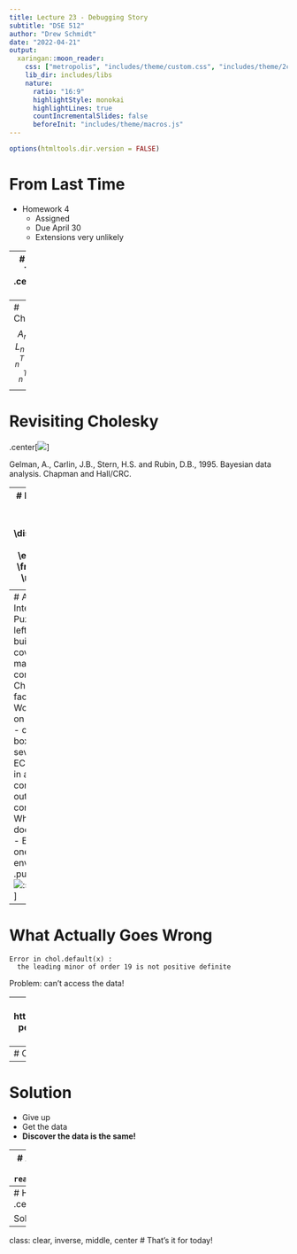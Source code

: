 ```yaml
---
title: Lecture 23 - Debugging Story 
subtitle: "DSE 512"
author: "Drew Schmidt"
date: "2022-04-21"
output:
  xaringan::moon_reader:
    css: ["metropolis", "includes/theme/custom.css", "includes/theme/2col.css"]
    lib_dir: includes/libs
    nature:
      ratio: "16:9"
      highlightStyle: monokai
      highlightLines: true
      countIncrementalSlides: false
      beforeInit: "includes/theme/macros.js"
---
```


```r
options(htmltools.dir.version = FALSE)
```


# From Last Time
* Homework 4
  - Assigned
  - Due April 30
  - Extensions very unlikely


---
# Story Time
.center[![](pics/23/storytime.jpg)]

---
# Cholesky
$$A_{n\times n} = L_{n\times n}L_{n\times n}^T = U_{n\times n}^TU_{n\times n}$$

---
# Revisiting Cholesky
.center[![](pics/10/mvn.png)]

Gelman, A., Carlin, J.B., Stern, H.S. and Rubin, D.B., 1995. Bayesian data analysis. Chapman and Hall/CRC.

---
# Building a Matrix
$$ \displaystyle a_{ij} = \exp\left( -\frac{i+j}{ij} \right) $$

---
# An Interesting Puzzle
.pull-left[
* Goal
  - build the covariance matrix
  - compute its Cholesky factor
* Works fine
  - on my laptop
  - on my EC2 box
  - on several other EC2 boxes
  - in a container
  - outside the container
* Where it doesn't work
  - Exactly one runtime environment
]
.pull-right[![:scale 55%](pics/09/big_think.png)]

---
# What Actually Goes Wrong
```
Error in chol.default(x) : 
  the leading minor of order 19 is not positive definite
```

Problem: can't access the data!

---
# An Idea
From https://nhigham.com/2021/02/16/diagonally-perturbing-a-symmetric-matrix-to-make-it-positive-definite/

```r
jitter = abs(min(eigen(cov_mat, only.values=TRUE)$values))
diag(cov_mat) = diag(cov_mat) + jitter
```

Problem:
* My machine: `jitter = 5.23178e-14`
* The problem machine: `jitter = 47.50922`

---
# Comparing Draws
.pull-left[
## My Machine
```
Min.   :-2.48445  
1st Qu.:-1.02584  
Median :-0.66874  
Mean   :-0.49502  
3rd Qu.:-0.03763  
Max.   : 1.34634  
```
]
.pull-right[
## Problem Machine
```
Min.   :-23.5999
1st Qu.: -5.1117
Median : -0.5249
Mean   : -0.5053
3rd Qu.: 3.9693
Max.   : 21.8226
```
]

---
# Solution
* Give up
* Get the data
* **Discover the data is the same!**

---
# Another Idea
Check the CPU
```r
readLines("/proc/cpuinfo")
```

---
# Hardware Has AVX-512
.center[![](pics/23/bug.png)]

Solution:
```
update-alternatives --set libblas.so-x86_64-linux-gnu /usr/lib/x86_64-linux-gnu/blas/libblas.so
```


---
class: clear, inverse, middle, center
# That's it for today!
